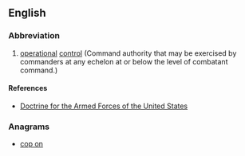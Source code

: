 ==English==
{{rfc}}

===Abbreviation===
{{rfc-header|Abbreviation}}
{{head|en|abbreviation}}

# {{context|US|military|lang=en}} [[operational]] [[control]] (Command authority that may be exercised by commanders at any echelon at or below the level of combatant command.)

====References====
* [http://www.dtic.mil/doctrine/new_pubs/jp1.pdf Doctrine for the Armed Forces of the United States]

===Anagrams===
* [[cop on#English|cop on]]
